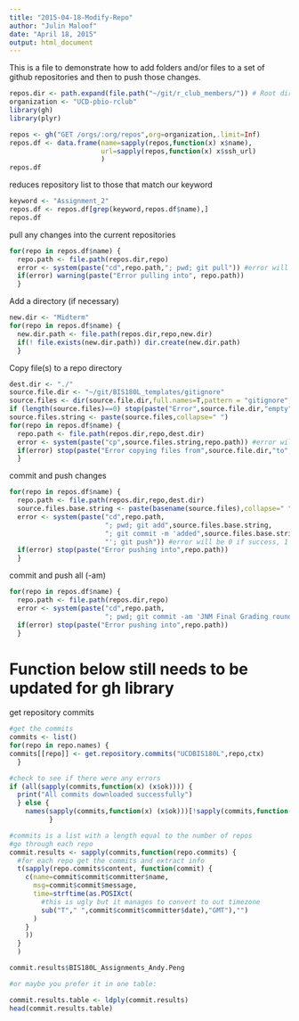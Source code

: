 ```yaml
---
title: "2015-04-18-Modify-Repo"
author: "Julin Maloof"
date: "April 18, 2015"
output: html_document
---
```


This is a file to demonstrate how to add folders and/or files to a set of github repositories and then to push those changes.

```r
repos.dir <- path.expand(file.path("~/git/r_club_members/")) # Root directory for repos
organization <- "UCD-pbio-rclub"
library(gh)
library(plyr)
```

```r
repos <- gh("GET /orgs/:org/repos",org=organization,.limit=Inf)
repos.df <- data.frame(name=sapply(repos,function(x) x$name),
                       url=sapply(repos,function(x) x$ssh_url)
                       )
repos.df
```

reduces repository list to those that match our keyword
```r
keyword <- "Assignment_2"
repos.df <- repos.df[grep(keyword,repos.df$name),]
repos.df
```

pull any changes into the current repositories
```r
for(repo in repos.df$name) {
  repo.path <- file.path(repos.dir,repo)
  error <- system(paste("cd",repo.path,"; pwd; git pull")) #error will be 0 if success, 1 if failure
  if(error) warning(paste("Error pulling into", repo.path))
  }
```

Add a directory (if necessary)
```r
new.dir <- "Midterm"
for(repo in repos.df$name) {
  new.dir.path <- file.path(repos.dir,repo,new.dir)
  if(! file.exists(new.dir.path)) dir.create(new.dir.path)
  }
```

Copy file(s) to a repo directory
```r
dest.dir <- "./"
source.file.dir <- "~/git/BIS180L_templates/gitignore"
source.files <- dir(source.file.dir,full.names=T,pattern = "gitignore",all.files = TRUE)
if (length(source.files)==0) stop(paste("Error",source.file.dir,"empty"))
source.files.string <- paste(source.files,collapse=" ")
for(repo in repos.df$name) {
  repo.path <- file.path(repos.dir,repo,dest.dir)
  error <- system(paste("cp",source.files.string,repo.path)) #error will be 0 if success, 1 if failure
  if(error) stop(paste("Error copying files from",source.file.dir,"to",repo.path))
  }
```

commit and push changes
```r
for(repo in repos.df$name) {
  repo.path <- file.path(repos.dir,repo,dest.dir)
  source.files.base.string <- paste(basename(source.files),collapse=" ")
  error <- system(paste("cd",repo.path,
                        "; pwd; git add",source.files.base.string,
                        "; git commit -m 'added",source.files.base.string,
                        "'; git push")) #error will be 0 if success, 1 if failure
  if(error) stop(paste("Error pushing into",repo.path))
  }
```

commit and push all (-am)
```r
for(repo in repos.df$name) {
  repo.path <- file.path(repos.dir,repo)
  error <- system(paste("cd",repo.path,
                        "; pwd; git commit -am 'JNM Final Grading round 2'; git push")) #error will be 0 if success, 1 if failure
  if(error) stop(paste("Error pushing into",repo.path))
  }
```

# Function below still needs to be updated for gh library

get repository commits
```r
#get the commits
commits <- list()
for(repo in repo.names) {
commits[[repo]] <- get.repository.commits("UCDBIS180L",repo,ctx)
  }

#check to see if there were any errors
if (all(sapply(commits,function(x) (x$ok)))) {
  print("All commits downloaded successfully")
  } else {
    names(sapply(commits,function(x) (x$ok)))[!sapply(commits,function(x) (x$ok))]
          }

#commits is a list with a length equal to the number of repos
#go through each repo
commit.results <- sapply(commits,function(repo.commits) {
  #for each repo get the commits and extract info
  t(sapply(repo.commits$content, function(commit) {
    c(name=commit$commit$committer$name,
      msg=commit$commit$message,
      time=strftime(as.POSIXct(
        #this is ugly but it manages to convert to out timezone
        sub("T"," ",commit$commit$committer$date),"GMT"),"")
      )
    }
    ))
  }
  )

commit.results$BIS180L_Assignments_Andy.Peng

#or maybe you prefer it in one table:

commit.results.table <- ldply(commit.results)
head(commit.results.table)
```
